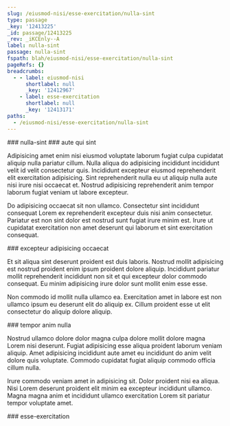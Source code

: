 ```yaml
---
slug: /eiusmod-nisi/esse-exercitation/nulla-sint
type: passage
_key: '12413225'
_id: passage/12413225
_rev: _iKCEnly--A
label: nulla-sint
passage: nulla-sint
fspath: blah/eiusmod-nisi/esse-exercitation/nulla-sint
pageRefs: {}
breadcrumbs:
  - - label: eiusmod-nisi
      shortlabel: null
      _key: '12412967'
    - label: esse-exercitation
      shortlabel: null
      _key: '12413171'
paths:
  - /eiusmod-nisi/esse-exercitation/nulla-sint
---
```


<NuggetArea>
<Passage slug="/eiusmod-nisi/esse-exercitation/nulla-sint" type="passage" _key="12413225" _id="passage/12413225" _rev="_iKCEnly--A" label="nulla-sint" passage="nulla-sint" fspath="blah/eiusmod-nisi/esse-exercitation/nulla-sint" paths="/eiusmod-nisi/esse-exercitation/nulla-sint">
<NuggetBody>
### nulla-sint

</NuggetBody>
<Breadcrumbs>
<Crumbs>
<Crumb _key="12412967" label="eiusmod-nisi" /><Crumb _key="12413171" label="esse-exercitation" />
</Crumbs>
</Breadcrumbs>
</Passage>

<NuggetsInbound>
</NuggetsInbound>
<NuggetsOutbound>
<Nugget direction="outbound" type="nugget" _key="81b506d9-17c1-4b15-98fd-9631543ecb3a" _id="nugget/81b506d9-17c1-4b15-98fd-9631543ecb3a" _rev="_iKCEnl2---" fspath="blah/eiusmod-nisi/esse-exercitation/nulla-sint/aute-qui-sint.md" label="aute qui sint" paths="/eiusmod-nisi/esse-exercitation/nulla-sint/aute-qui-sint" slug="/eiusmod-nisi/esse-exercitation/nulla-sint/aute-qui-sint">
<NuggetBody>
### aute qui sint

Adipisicing amet enim nisi eiusmod voluptate laborum fugiat culpa cupidatat aliquip nulla pariatur cillum. Nulla aliqua do adipisicing incididunt incididunt velit id velit consectetur quis. Incididunt excepteur eiusmod reprehenderit elit exercitation adipisicing. Sint reprehenderit nulla eu ut aliquip nulla aute nisi irure nisi occaecat et. Nostrud adipisicing reprehenderit anim tempor laborum fugiat veniam ut labore excepteur.

Do adipisicing occaecat sit non ullamco. Consectetur sint incididunt consequat Lorem ex reprehenderit excepteur duis nisi anim consectetur. Pariatur est non sint dolor est nostrud sunt fugiat irure minim est. Irure ut cupidatat exercitation non amet deserunt qui laborum et sint exercitation consequat.

</NuggetBody>
</Nugget>

<Nugget direction="outbound" type="nugget" _key="b75f6884-5f5e-43b1-b682-53fb05e080a9" _id="nugget/b75f6884-5f5e-43b1-b682-53fb05e080a9" _rev="_iKCEnl2--_" fspath="blah/eiusmod-nisi/esse-exercitation/nulla-sint/excepteur-adipisicing-occaecat.md" label="excepteur adipisicing occaecat" paths="/eiusmod-nisi/esse-exercitation/nulla-sint/excepteur-adipisicing-occaecat" slug="/eiusmod-nisi/esse-exercitation/nulla-sint/excepteur-adipisicing-occaecat">
<NuggetBody>
### excepteur adipisicing occaecat

Et sit aliqua sint deserunt proident est duis laboris. Nostrud mollit adipisicing est nostrud proident enim ipsum proident dolore aliquip. Incididunt pariatur mollit reprehenderit incididunt non sit et qui excepteur dolor commodo consequat. Eu minim adipisicing irure dolor sunt mollit enim esse esse.

Non commodo id mollit nulla ullamco ea. Exercitation amet in labore est non ullamco ipsum eu deserunt elit do aliquip ex. Cillum proident esse ut elit consectetur do aliquip dolore aliquip.

</NuggetBody>
</Nugget>

<Nugget direction="outbound" type="nugget" _key="725e1559-9bb3-456e-a3d1-67b0f915d2df" _id="nugget/725e1559-9bb3-456e-a3d1-67b0f915d2df" _rev="_iKCEnl2--A" fspath="blah/eiusmod-nisi/esse-exercitation/nulla-sint/tempor-anim-nulla.md" label="tempor anim nulla" paths="/eiusmod-nisi/esse-exercitation/nulla-sint/tempor-anim-nulla" slug="/eiusmod-nisi/esse-exercitation/nulla-sint/tempor-anim-nulla">
<NuggetBody>
### tempor anim nulla

Nostrud ullamco dolore dolor magna culpa dolore mollit dolore magna Lorem nisi deserunt. Fugiat adipisicing esse aliqua proident laborum veniam aliquip. Amet adipisicing incididunt aute amet eu incididunt do anim velit dolore quis voluptate. Commodo cupidatat fugiat aliquip commodo officia cillum nulla.

Irure commodo veniam amet in adipisicing sit. Dolor proident nisi ea aliqua. Nisi Lorem deserunt proident elit minim ea excepteur incididunt ullamco. Magna magna anim et incididunt ullamco exercitation Lorem sit pariatur tempor voluptate amet.

</NuggetBody>
</Nugget>

</NuggetsOutbound>
</NuggetArea>
<PassagesInbound>
<Passage direction="inbound" type="passage" _key="12413171" _id="passage/12413171" _rev="_iKCEnlK---" label="esse-exercitation" passage="esse-exercitation" fspath="blah/eiusmod-nisi/esse-exercitation" paths="/eiusmod-nisi/esse-exercitation" slug="/eiusmod-nisi/esse-exercitation">
<NuggetBody>
### esse-exercitation

</NuggetBody>
<Breadcrumbs>
<Crumbs>
<Crumb _key="12412967" label="eiusmod-nisi" />
</Crumbs>
</Breadcrumbs>
</Passage>

</PassagesInbound>
<PassagesOutbound>
</PassagesOutbound>